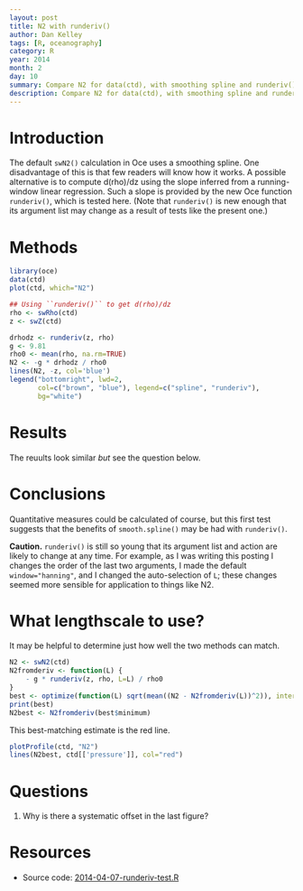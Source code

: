 ```yaml
---
layout: post
title: N2 with runderiv()
author: Dan Kelley
tags: [R, oceanography]
category: R
year: 2014
month: 2
day: 10
summary: Compare N2 for data(ctd), with smoothing spline and runderiv().
description: Compare N2 for data(ctd), with smoothing spline and runderiv().
---
```


# Introduction

The default ``swN2()`` calculation in Oce uses a smoothing spline.  One disadvantage of this is that few readers will know how it works.  A possible alternative is to compute d(rho)/dz using the slope inferred from a running-window linear regression.  Such a slope is provided by the new Oce function ``runderiv()``, which is tested here.  (Note that ``runderiv()`` is new enough that its argument list may change as a result of tests like the present one.)

# Methods

```r
library(oce)
data(ctd)
plot(ctd, which="N2")

## Using ``runderiv()`` to get d(rho)/dz
rho <- swRho(ctd)
z <- swZ(ctd)

drhodz <- runderiv(z, rho)
g <- 9.81
rho0 <- mean(rho, na.rm=TRUE)
N2 <- -g * drhodz / rho0
lines(N2, -z, col='blue')
legend("bottomright", lwd=2, 
       col=c("brown", "blue"), legend=c("spline", "runderiv"),
       bg="white")
```

# Results

The reuults look similar *but* see the question below.


# Conclusions

Quantitative measures could be calculated of course, but this first test suggests that the benefits of ``smooth.spline()`` may be had with ``runderiv()``.

**Caution.** ``runderiv()`` is still so young that its argument list and action are likely to change at any time.  For example, as I was writing this posting I changes the order of the last two arguments, I made the default ``window="hanning"``, and I changed the auto-selection of ``L``; these changes seemed more sensible for application to things like N2.

# What lengthscale to use?

It may be helpful to determine just how well the two methods can match.

```r
N2 <- swN2(ctd)
N2fromderiv <- function(L) {
    - g * runderiv(z, rho, L=L) / rho0
}
best <- optimize(function(L) sqrt(mean((N2 - N2fromderiv(L))^2)), interval=c(1, 100))
print(best)
N2best <- N2fromderiv(best$minimum)
```
This best-matching estimate is the red line.
```r
plotProfile(ctd, "N2")
lines(N2best, ctd[['pressure']], col="red")
```

# Questions

1. Why is there a systematic offset in the last figure?



# Resources

* Source code: [2014-04-07-runderiv-test.R]({{ site.url }}/assets/2014-02-10-runderiv-test.R)
